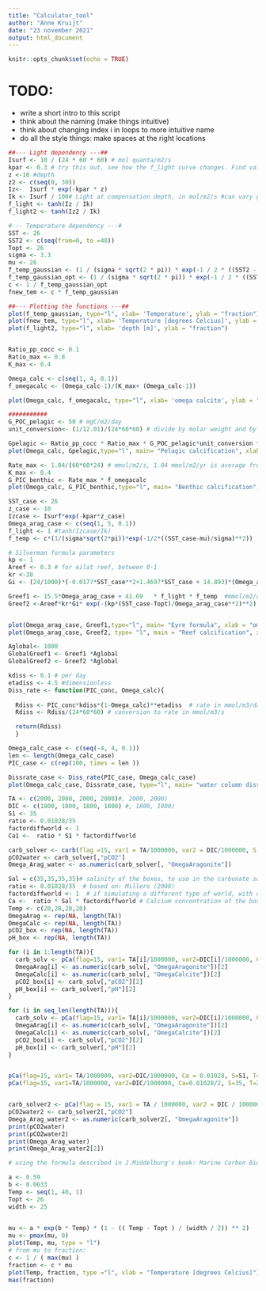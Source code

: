 ```yaml
---
title: "Calculator_tool"
author: "Anne Kruijt"
date: "23 november 2021"
output: html_document
---
```


```r
knitr::opts_chunk$set(echo = TRUE)
```

# TODO: 
- write a short intro to this script
- think about the naming (make things intuitive)
- think about changing index i in loops to more intuitive name
- do all the style things: make spaces at the right locations

```r


##--- Light dependency ---##
Isurf <- 10 / (24 * 60 * 60) # mol quanta/m2/s
kpar <- 0.3 # try this out, see how the f_light curve changes. Find value fitting for coastal waters
z <-10 #depth
z2 <- c(seq(0, 30))
Iz<-  Isurf * exp(-kpar * z)
Ik <- Isurf / 100# Light at compensation depth, in mol/m2/s #can vary greatly between species
f_light <- tanh(Iz / Ik)
f_light2 <- tanh(Iz2 / Ik)

#--- Temperature dependency ---#
SST <- 26
SST2 <- c(seq(from=0, to =40))
Topt <- 26
sigma <- 3.3
mu <- 26
f_temp_gaussian <- (1 / (sigma * sqrt(2 * pi)) * exp(-1 / 2 * ((SST2 - mu) / sigma) ** 2))
f_temp_gaussian_opt <- (1 / (sigma * sqrt(2 * pi)) * exp(-1 / 2 * ((SST - mu) / sigma) ** 2))
c <- 1 / f_temp_gaussian_opt
fnew_tem <- c * f_temp_gaussian

##--- Plotting the functions ---##
plot(f_temp_gaussian, type="l", xlab= 'Temperature', ylab = "fraction")
plot(fnew_tem, type="l", xlab= 'Temperature [degrees Celcius]', ylab = "fraction")
plot(f_light2, type="l", xlab= 'depth [m]', ylab = "fraction")



```

```r
Ratio_pp_cocc <- 0.1
Ratio_max <- 0.8
K_max <- 0.4

Omega_calc <- c(seq(1, 4, 0.1))
f_omegacalc <- (Omega_calc-1)/(K_max+ (Omega_calc-1))

plot(Omega_calc, f_omegacalc, type="l", xlab= 'omega calcite', ylab = "fraction")

###########
G_POC_pelagic <- 50 # mgC/m2/day
unit_conversion<- (1/12.01)/(24*60*60) # divide by molar weight and by seconds in a day to get unit mmol/m2/s

Gpelagic <- Ratio_pp_cocc * Ratio_max * G_POC_pelagic*unit_conversion * f_omegacalc
plot(Omega_calc, Gpelagic,type="l", main= "Pelagic calcification", xlab = "omega calcite", ylab = 'calcification rate [ mmol/m2/s]')

Rate_max <- 1.04/(60*60*24) # mmol/m2/s, 1.04 mmol/m2/yr is average from continental shelf estimates by Milliman 1993, 2.7 is the estimate for extra-tropical shelf sediments
K_max <- 0.4
G_PIC_benthic <- Rate_max * f_omegacalc 
plot(Omega_calc, G_PIC_benthic,type="l", main= "Benthic calcification", xlab = "omega calcite", ylab = 'calcification rate [ mmol/m2/s]')

```

```r
SST_case <- 26
z_case <- 10
Izcase <- Isurf*exp(-kpar*z_case)
Omega_arag_case <- c(seq(1, 5, 0.1))
f_light <- 1 #tanh(Izcase/Ik)
f_temp <- c*(1/(sigma*sqrt(2*pi))*exp(-1/2*((SST_case-mu)/sigma)**2))

# Silverman formula parameters
kp <- 1
Areef <- 0.3 # for eilat reef, between 0-1
kr <-38
Gi <- (24/1000)*(-0.0177*SST_case**2+1.4697*SST_case + 14.893)*(Omega_arag_case -1)**(0.0628*SST_case+0.0985)

Greef1 <- 15.5*Omega_arag_case + 41.69   * f_light * f_temp  #mmol/m2/day
Greef2 <-Areef*kr*Gi* exp(-(kp*(SST_case-Topt)/Omega_arag_case**2)**2) * f_light


plot(Omega_arag_case, Greef1,type="l", main= "Eyre formula", xlab = "omega", ylab = 'calcification [ mmol/m2/day]')
plot(Omega_arag_case, Greef2, type= "l", main = "Reef calcification", xlab = "omega aragonite", ylab = 'calcification [ mmol/m2/day]')

Aglobal<- 1000
GlobalGreef1 <- Greef1 *Aglobal
GlobalGreef2 <- Greef2 *Aglobal

```

```r
kdiss <- 0.1 # per day
etadiss <- 4.5 #dimensionless
Diss_rate <- function(PIC_conc, Omega_calc){
      
  Rdiss <- PIC_conc*kdiss*(1-Omega_calc)**etadiss  # rate in mmol/m3/day
  Rdiss <- Rdiss/(24*60*60) # conversion to rate in mmol/m3/s

  return(Rdiss)
  }

Omega_calc_case <- c(seq(-4, 4, 0.1))
len <- length(Omega_calc_case)
PIC_case <- c(rep(100, times = len ))

Dissrate_case <- Diss_rate(PIC_case, Omega_calc_case)
plot(Omega_calc_case, Dissrate_case, type="l", main= "water column dissolution", xlab = "omega calcite", ylab = 'dissolution [mmol/m3/s]')

```

```r
TA <- c(2000, 2000, 2000, 2000)#, 2000, 2000)
DIC <- c(1800, 1800, 1800, 1800) #, 1800, 1800)
S1 <- 35
ratio <- 0.01028/35
factordiffworld <- 1
Ca1 <-  ratio * S1 * factordiffworld

carb_solver <- carb(flag =15, var1 = TA/1000000, var2 = DIC/1000000, S = S1, T = 20, P=0, Pt=0, Sit=0, pHscale="T", kf="pf", k1k2="l")
pCO2water <- carb_solver[,"pCO2"]
Omega_Arag_water <- as.numeric(carb_solver[, "OmegaAragonite"])

Sal = c(35,35,35,35)# salinity of the boxes, to use in the carbonate solver
ratio <- 0.01028/35  # based on: Millero (2008)
factordiffworld <- 1  # if simulating a different type of world, with different ca-salinity ratio, it can be adjusted here
Ca <-  ratio * Sal * factordiffworld # Calcium concentration of the boxes, to use in the carbonate solver
Temp <- c(20,20,20,20)
OmegaArag <- rep(NA, length(TA))
OmegaCalc <- rep(NA, length(TA))
pCO2_box <- rep(NA, length(TA))
pH_box <- rep(NA, length(TA))

for (i in 1:length(TA)){
  carb_solv <- pCa(flag=15, var1= TA[i]/1000000, var2=DIC[i]/1000000, Ca = Ca[i], S=Sal[i], T=Temp[i], P=0, Pt=0, Sit=0, pHscale="T", kf="pf", k1k2="l") # with normal Ca concentration
  OmegaArag[i] <- as.numeric(carb_solv[, "OmegaAragonite"])[2]
  OmegaCalc[i] <- as.numeric(carb_solv[, "OmegaCalcite"])[2]
  pCO2_box[i] <- carb_solv[,"pCO2"][2]
  pH_box[i] <- carb_solver[,"pH"][2]
}

for (i in seq_len(length(TA))){
  carb_solv <- pCa(flag=15, var1= TA[i]/1000000, var2=DIC[i]/1000000, Ca = Ca[i], S=Sal[i], T=Temp[i], P=0, Pt=0, Sit=0, pHscale="T", kf="pf", k1k2="l") # with normal Ca concentration
  OmegaArag[i] <- as.numeric(carb_solv[, "OmegaAragonite"])[2]
  OmegaCalc[i] <- as.numeric(carb_solv[, "OmegaCalcite"])[2]
  pCO2_box[i] <- carb_solv[,"pCO2"][2]
  pH_box[i] <- carb_solver[,"pH"][2]
}


pCa(flag=15, var1= TA/1000000, var2=DIC/1000000, Ca = 0.01028, S=S1, T=20, P=0, Pt=0, Sit=0, pHscale="T", kf="pf", k1k2="l") # with normal Ca concentration
pCa(flag=15, var1=TA/1000000, var2=DIC/1000000, Ca=0.01028/2, S=35, T=20, P=0, Pt=0, Sit=0, pHscale="T", kf="pf", k1k2="l") # with 0.5 * Ca concentration


carb_solver2 <- pCa(flag = 15, var1 = TA / 1000000, var2 = DIC / 1000000, Ca = Ca1, S = S1)
pCO2water2 <- carb_solver2[,"pCO2"]
Omega_Arag_water2 <- as.numeric(carb_solver2[, "OmegaAragonite"])
print(pCO2water)
print(pCO2water2)
print(Omega_Arag_water)
print(Omega_Arag_water2[2])

```

```r
# using the formula described in J.Middelburg's book: Marine Carbon Biogeochemistry: A Primer for Earth System Scientists, figure 2.4

a <- 0.59
b <- 0.0633
Temp <- seq(1, 40, 1)
Topt <- 26
width <- 25

  
mu <- a * exp(b * Temp) * (1 - (( Temp - Topt ) / (width / 2)) ** 2)
mu <- pmax(mu, 0)
plot(Temp, mu, type = "l")
# from mu to fraction:
c <- 1 / ( max(mu) )
fraction <- c * mu
plot(Temp, fraction, type ="l", xlab = "Temperature [degrees Celcius]")
max(fraction)
```
